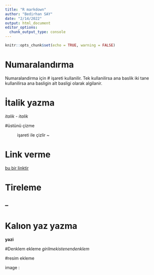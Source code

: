 ```yaml
---
title: "R markdown"
author: "Bedirhan SAY"
date: "2/14/2022"
output: html_document
editor_options: 
  chunk_output_type: console
---
```

 
```r
knitr::opts_chunk$set(echo = TRUE, warning = FALSE)
```

# Numaralandırma 

Numaralandirma için # işareti kullanilir. Tek kullanilirsa ana baslik iki tane kullanilirsa ana basligin alt basligi olarak algilanir.

# İtalik yazma 

*italik* - _italik_

#üstünü çizme

~ işareti ile çizlir ~

# Link verme 
[bu bir linktir](www.r-studio.com)

# Tireleme 

--
---

# Kalıon yaz yazma 
**yazi**


#Denklem ekleme
$girilmek istenen denklem$


#resim ekleme
 
image : [](resminadi.jpg)
